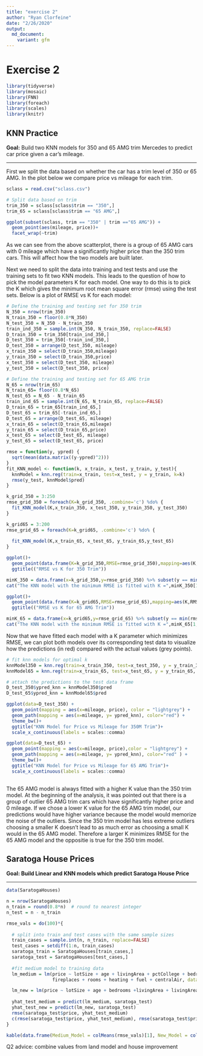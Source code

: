 ```yaml
---
title: "exercise 2"
author: "Ryan Clorfeine"
date: "2/26/2020"
output: 
  md_document:
    variant: gfm
---
```

# Exercise 2
```r
library(tidyverse)
library(mosaic)
library(FNN)
library(foreach)
library(scales)
library(knitr)
```

## KNN Practice

**Goal:** Build two KNN models for 350 and 65 AMG trim Mercedes to predict car price given a car's mileage.

***

First we split the data based on whether the car has a trim level of 350 or 65 AMG. In the plot below we compare price vs mileage for each trim.

```r
sclass = read.csv("sclass.csv")

# Split data based on trim
trim_350 = sclass[sclass$trim == "350",]
trim_65 = sclass[sclass$trim == "65 AMG",]

ggplot(subset(sclass, trim == "350" | trim =="65 AMG")) +
  geom_point(aes(mileage, price))+
  facet_wrap(~trim)
```

As we can see from the above scatterplot, there is a group of 65 AMG cars with 0 mileage which have a significantly higher price than the 350 trim cars. This will affect how the two models are built later.

Next we need to  split the data into training and test tests and use the training sets to fit two KNN models. This leads to the question of how to pick the model parameters K for each model. One way to do this is to pick the K which gives the minimum root mean square error (rmse) using the test sets. Below is a plot of RMSE vs K for each model:

```r
# Define the training and testing set for 350 trim
N_350 = nrow(trim_350)
N_train_350 = floor(0.8*N_350)
N_test_350 = N_350 - N_train_350
train_ind_350 = sample.int(N_350, N_train_350, replace=FALSE)
D_train_350 = trim_350[train_ind_350,]
D_test_350 = trim_350[-train_ind_350,]
D_test_350 = arrange(D_test_350, mileage)
x_train_350 = select(D_train_350,mileage)
y_train_350 = select(D_train_350,price)
x_test_350 = select(D_test_350, mileage)
y_test_350 = select(D_test_350, price)

# Define the training and testing set for 65 AMG trim
N_65 = nrow(trim_65)
N_train_65= floor(0.8*N_65)
N_test_65 = N_65 - N_train_65
train_ind_65 = sample.int(N_65, N_train_65, replace=FALSE)
D_train_65 = trim_65[train_ind_65,]
D_test_65 = trim_65[-train_ind_65,]
D_test_65 = arrange(D_test_65, mileage)
x_train_65 = select(D_train_65,mileage)
y_train_65 = select(D_train_65,price)
x_test_65 = select(D_test_65, mileage)
y_test_65 = select(D_test_65, price)
```

```r

rmse = function(y, ypred) {
  sqrt(mean(data.matrix((y-ypred)^2)))
}
fit_KNN_model <- function(k, x_train, x_test, y_train, y_test){
  knnModel = knn.reg(train=x_train, test=x_test, y = y_train, k=k)
  rmse(y_test, knnModel$pred)
}

k_grid_350 = 3:250
rmse_grid_350 = foreach(K=k_grid_350, .combine='c') %do% {
  fit_KNN_model(K,x_train_350, x_test_350, y_train_350, y_test_350)
}

k_grid65 = 3:200
rmse_grid_65 = foreach(K=k_grid65, .combine='c') %do% {
  
  fit_KNN_model(K,x_train_65, x_test_65, y_train_65,y_test_65)
}

```

```r
ggplot()+
  geom_point(data.frame(K=k_grid_350,RMSE=rmse_grid_350),mapping=aes(K,RMSE)) +
  ggtitle(("RMSE vs K for 350 Trim"))

minK_350 = data.frame(x=k_grid_350,y=rmse_grid_350) %>% subset(y == min(rmse_grid_350))
cat("The KNN model with the minimum RMSE is fitted with K =",minK_350[1,1], "for a trim level of 350." )

ggplot()+
  geom_point(data.frame(K=k_grid65,RMSE=rmse_grid_65),mapping=aes(K,RMSE)) +
  ggtitle(("RMSE vs K for 65 AMG Trim"))

minK_65 = data.frame(x=k_grid65,y=rmse_grid_65) %>% subset(y == min(rmse_grid_65))
cat("The KNN model with the minimum RMSE is fitted with K =",minK_65[1,1], "for a trim level of 65 AMG.")
```

Now that we have fitted each model with a K parameter which minimizes RMSE, we can plot both models over its corresponding test data to visualize how the predictions (in red) compared with the actual values (grey points).

```r
# fit knn models for optimal k
knnModel350 = knn.reg(train=x_train_350, test=x_test_350, y = y_train_350, k=minK_350[1,1])
knnModel65 = knn.reg(train=x_train_65, test=x_test_65, y = y_train_65, k=minK_65[1,1])

# attach the predictions to the test data frame
D_test_350$ypred_knn = knnModel350$pred
D_test_65$ypred_knn = knnModel65$pred

ggplot(data=D_test_350) + 
  geom_point(mapping = aes(x=mileage, price), color = "lightgrey") +
  geom_path(mapping = aes(x=mileage, y= ypred_knn), color="red") +
  theme_bw()+
  ggtitle("KNN Model for Price vs Mileage for 350M Trim")+
  scale_x_continuous(labels = scales::comma)

ggplot(data=D_test_65) + 
  geom_point(mapping = aes(x=mileage, price),color = "lightgrey") +
  geom_path(mapping = aes(x=mileage, y= ypred_knn), color="red" ) +
  theme_bw()+
  ggtitle("KNN Model for Price vs Mileage for 65 AMG Trim")+
  scale_x_continuous(labels = scales::comma)
 
```

The 65 AMG model is always fitted with a higher K value than the 350 trim model. At the beginning of the analysis, it was pointed out that there is a group of outlier  65 AMG trim cars which have significantly higher price and 0 mileage. If we chose a lower K value for the 65 AMG trim model, our predictions would have higher variance because the model would memorize the noise of the outliers. Since the 350 trim model has less extreme outliers choosing a smaller K doesn't lead to as much error as choosing a small K would in the 65 AMG model. Therefore a larger K minimizes RMSE for the 65 AMG model and the oppositie is true for the 350 trim model.

## Saratoga House Prices

**Goal: Build Linear and KNN models which predict Saratoga House Price**

***

```r
data(SaratogaHouses)

n = nrow(SaratogaHouses)
n_train = round(0.8*n)  # round to nearest integer
n_test = n - n_train

rmse_vals = do(100)*{
  
  # split into train and test cases with the same sample sizes
  train_cases = sample.int(n, n_train, replace=FALSE)
  test_cases = setdiff(1:n, train_cases)
  saratoga_train = SaratogaHouses[train_cases,]
  saratoga_test = SaratogaHouses[test_cases,]
  
  #fit medium model to training data
  lm_medium = lm(price ~ lotSize + age + livingArea + pctCollege + bedrooms + 
                 fireplaces + rooms + heating + fuel + centralAir, data=saratoga_train)

  lm_new = lm(price ~ lotSize + age + bedrooms +livingArea + livingArea:rooms + livingArea:bedrooms + bathrooms + waterfront + centralAir , data=saratoga_train)
  
  yhat_test_medium = predict(lm_medium, saratoga_test)
  yhat_test_new = predict(lm_new, saratoga_test)
  rmse(saratoga_test$price, yhat_test_medium)
  c(rmse(saratoga_test$price, yhat_test_medium), rmse(saratoga_test$price, yhat_test_new))
}

kable(data.frame(Medium_Model = colMeans(rmse_vals)[1], New_Model = colMeans(rmse_vals)[2]), row.names = FALSE, format="markdown", align = "c", caption = "Average RMSE for  in-class Medium Model vs New Model")

```



Q2 advice: combine values from land model and house improvement
